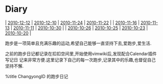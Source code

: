 = Diary =
| [[2010-12-12]] | [[2010-12-10]] | [[2010-11-24]] | [[2010-11-22]] |
| [[2010-11-16]] | [[2010-11-13]] | [[2010-11-11]] | [[2010-10-30]] |
| [[2010-10-26]] | [[2010-10-25]] | [[2010-10-23]] | [[2010-10-20]] |

跑步是一项简单且充满乐趣的运动,希望自己能够一直坚持下去,爱跑步,爱生活.

之前的跑步日记都记录在扣扣空间里,开始使用vimwiki后,发现配合Calendar插件写记日
记来非常方便.这里记录下自己的每一次跑步,记录其中的乐趣,也督促自己坚持不懈.

%title ChangyongID 的跑步日记
